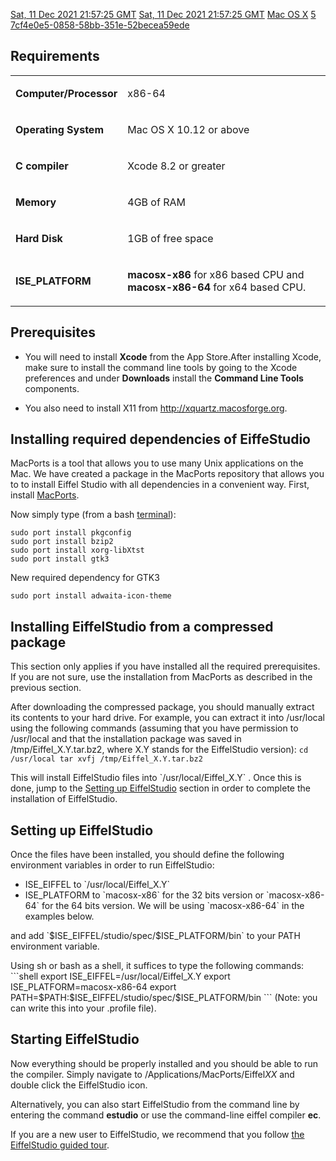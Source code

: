 [[Property:modification_date|Sat, 11 Dec 2021 21:57:25 GMT]]
[[Property:publication_date|Sat, 11 Dec 2021 21:57:25 GMT]]
[[Property:title|Mac OS X]]
[[Property:weight|5]]
[[Property:uuid|7cf4e0e5-0858-58bb-351e-52becea59ede]]
==Requirements==

{| class="doctable"
|- 
| '''Computer/Processor'''
| x86-64
|- 
| '''Operating System'''
| Mac OS X 10.12 or above
|- 
| '''C compiler'''
| Xcode 8.2 or greater
|- 
| '''Memory'''
| 4GB of RAM
|- 
| '''Hard Disk'''
| 1GB of free space
|- 
| '''ISE_PLATFORM'''
| '''macosx-x86''' for x86 based CPU and '''macosx-x86-64''' for x64 based CPU. 
|}


==Prerequisites==

*You will need to install '''Xcode''' from the App Store.After installing Xcode, make sure to install the command line tools by going to the Xcode preferences and under '''Downloads''' install the '''Command Line Tools''' components.

*You also need to install X11 from  [http://xquartz.macosforge.org http://xquartz.macosforge.org].

==Installing required dependencies of EiffeStudio==

MacPorts is a tool that allows you to use many Unix applications on the Mac. We have created a package in the MacPorts repository that allows you to to install Eiffel Studio with all dependencies in a convenient way. First, install [http://guide.macports.org/#installing MacPorts].

Now simply type (from a bash [http://guides.macrumors.com/Terminal terminal]):
<pre>
sudo port install pkgconfig
sudo port install bzip2
sudo port install xorg-libXtst
sudo port install gtk3                              

</pre>

New required dependency for GTK3
<pre>
sudo port install adwaita-icon-theme
</pre>

==Installing EiffelStudio from a compressed package==
This section only applies if you have installed all the required prerequisites. If you are not sure, use the installation from MacPorts as described in the previous section.

After downloading the compressed package, you should manually extract its contents to your hard drive. For example, you can extract it into /usr/local using the following commands (assuming that you have permission to /usr/local and that the installation package was saved in /tmp/Eiffel_X.Y.tar.bz2, where X.Y stands for the EiffelStudio version):
<code>
cd /usr/local
tar xvfj /tmp/Eiffel_X.Y.tar.bz2</code>

This will install EiffelStudio files into `/usr/local/Eiffel_X.Y` . Once this is done, jump to the [[#Setting up EiffelStudio|Setting up EiffelStudio]]  section in order to complete the installation of EiffelStudio.

==  Setting up EiffelStudio ==
Once the files have been installed, you should define the following environment variables in order to run EiffelStudio:
* ISE_EIFFEL to `/usr/local/Eiffel_X.Y`
* ISE_PLATFORM to `macosx-x86` for the 32 bits version or `macosx-x86-64` for the 64 bits version. We will be using `macosx-x86-64` in the examples below.
and add `$ISE_EIFFEL/studio/spec/$ISE_PLATFORM/bin` to your PATH environment variable.

Using sh or bash as a shell, it suffices to type the following commands:
```shell
export ISE_EIFFEL=/usr/local/Eiffel_X.Y
export ISE_PLATFORM=macosx-x86-64
export PATH=$PATH:$ISE_EIFFEL/studio/spec/$ISE_PLATFORM/bin
```
(Note: you can write this into your .profile file).

== Starting EiffelStudio ==

Now everything should be properly installed and you should be able to run the compiler. Simply navigate to /Applications/MacPorts/Eiffel''XX'' and double click the EiffelStudio icon.

Alternatively, you can also start EiffelStudio from the command line by entering the command '''estudio''' or use the command-line eiffel compiler '''ec'''.

If you are a new user to EiffelStudio, we recommend that you follow [[Introducing EiffelStudio|the EiffelStudio guided tour]].


